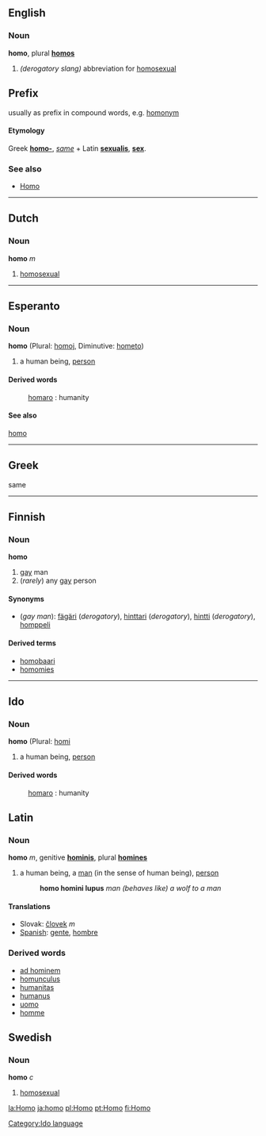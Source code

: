 ==English==
===Noun===
'''homo''', plural '''[[homos]]'''
# ''(derogatory slang)'' abbreviation for [[homosexual]]
==Prefix==
usually as prefix in compound words, e.g. [[homonym]]
====Etymology====
Greek '''[[homo-]]''', ''[[same]]'' +  Latin '''[[sexualis]]''',  '''[[sex]]'''.

===See also===
*[[Homo]]

----
==Dutch==
===Noun===
'''homo''' ''m''

#[[homosexual]]

----

==Esperanto==
===Noun===
'''homo'''  (Plural: [[homoj]], Diminutive: [[hometo]])
# a human being, [[person]]
====Derived words====
: [[homaro]] : humanity
====See also====
[[ReVo:hom|homo]]

----

==Greek==
same

----

==Finnish==

===Noun===
'''homo'''  
#[[gay]] man
#(''rarely'') any [[gay]] person

====Synonyms====
*(''gay man''): [[fägäri]] (''derogatory''), [[hinttari]] (''derogatory''), [[hintti]] (''derogatory''), [[homppeli]]

====Derived terms====
*[[homobaari]]
*[[homomies]]

--------

==Ido==
[[Category:Ido language]]
===Noun===
'''homo'''  (Plural: [[homi]]
# a human being, [[person]]
====Derived words====
: [[homaro]] : humanity

==Latin==
===Noun===
'''homo''' ''m'', genitive '''[[hominis]]''', plural '''[[homines]]'''

# a human being, a [[man]] (in the sense of human being), [[person]]
#:'''homo homini lupus''' ''man (behaves like) a wolf to a man''

====Translations====
<!-- Unlike the confusing English "man" with its double meaning of a human or a male, many languages have a direct translation of this word -->
* Slovak: [[človek#Slovak|človek]] ''m''
*[[Spanish]]: [[gente]], [[hombre]]

===Derived words===
*[[ad hominem]]
*[[homunculus]]
*[[humanitas]]
*[[humanus]]
*[[uomo]]
*[[homme]]

==Swedish==
===Noun===
'''homo''' ''c''
#[[homosexual]]

[[la:Homo]]
[[ja:homo]]
[[pl:Homo]]
[[pt:Homo]]
[[fi:Homo]]